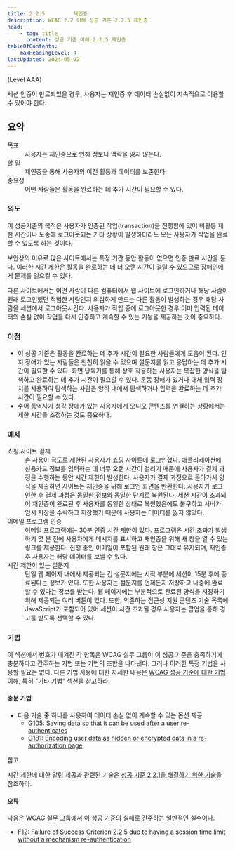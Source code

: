 ```yaml
---
title: 2.2.5         재인증
description: WCAG 2.2 이해 성공 기준 2.2.5 재인증
head:
    - tag: title
      content: 성공 기준 이해 2.2.5 재인증
tableOfContents:
    maxHeadingLevel: 4
lastUpdated: 2024-05-02
---
```



(Level AAA)

<Card title="성공 기준(SC)">
세션 인증이 만료되었을 경우, 사용자는 재인증 후 데이터 손실없이 지속적으로 이용할 수 있어야 한다.
</Card>

## 요약

<dl>
<dt>목표</dt>
<dd>사용자는 재인증으로 인해 정보나 맥락을 잃지 않는다.</dd>
<dt>할 일</dt>
<dd>재인증을 통해 사용자의 이전 활동과 데이터를 보존한다.</dd>
<dt>중요성</dt>
<dd>어떤 사람들은 활동을 완료하는 데 추가 시간이 필요할 수 있다.</dd>
</dl>

### 의도

이 성공기준의 목적은 사용자가 인증된 작업(transaction)을 진행함에 있어 비활동 제한 시간이나 도중에 로그아웃되는 기타 상황이 발생하더라도 모든 사용자가 작업을 완료할 수 있도록 하는 것이다.

보안상의 이유로 많은 사이트에서는 특정 기간 동안 활동이 없으면 인증 만료 시간을 둔다. 이러한 시간 제한은 활동을 완료하는 데 더 오랜 시간이 걸릴 수 있으므로 장애인에게 문제를 일으킬 수 있다.

다른 사이트에서는 어떤 사람이 다른 컴퓨터에서 웹 사이트에 로그인하거나 해당 사람이 원래 로그인했던 적법한 사람인지 의심하게 만드는 다른 활동이 발생하는 경우 해당 사람을 세션에서 로그아웃시킨다. 사용자가 작업 중에 로그아웃한 경우 이미 입력된 데이터의 손실 없이 작업을 다시 인증하고 계속할 수 있는 기능을 제공하는 것이 중요하다.

### 이점

*   이 성공 기준은 활동을 완료하는 데 추가 시간이 필요한 사람들에게 도움이 된다. 인지 장애가 있는 사람들은 천천히 읽을 수 있으며 설문지를 읽고 응답하는 데 추가 시간이 필요할 수 있다. 화면 낭독기를 통해 상호 작용하는 사용자는 복잡한 양식을 탐색하고 완료하는 데 추가 시간이 필요할 수 있다. 운동 장애가 있거나 대체 입력 장치를 사용하여 탐색하는 사람은 양식 내에서 탐색하거나 입력을 완료하는 데 추가 시간이 필요할 수 있다.
*   수어 통역사가 청각 장애가 있는 사용자에게 오디오 콘텐츠를 연결하는 상황에서는 제한 시간을 조정하는 ​​것도 중요하다.

### 예제

<dl>
    <dt>쇼핑 사이트 결제</dt>
    <dd>
        손 사용이 극도로 제한된 사용자가 쇼핑 사이트에 로그인했다. 애플리케이션에 신용카드 정보를 입력하는 데 너무 오랜 시간이 걸리기 때문에 사용자가 결제 과정을 수행하는 동안 시간 제한이 발생한다. 사용자가 결제 과정으로 돌아가서 양식을 제출하면 사이트는 재인증을 위해 로그인 화면을 반환한다. 사용자가 로그인한 후 결제 과정은 동일한 정보와 동일한 단계로 복원된다. 세션 시간이 초과되어 재인증이 완료된 후 사용자를 동일한 상태로 복원했음에도 불구하고 서버가 임시 저장을 수락하고 저장했기 때문에 사용자는 데이터를 잃지 않았다.
    </dd>
    <dt>이메일 프로그램 인증</dt>
    <dd>
        이메일 프로그램에는 30분 인증 시간 제한이 있다. 프로그램은 시간 초과가 발생하기 몇 분 전에 사용자에게 메시지를 표시하고 재인증을 위해 새 창을 열 수 있는 링크를 제공한다. 진행 중인 이메일이 포함된 원래 창은 그대로 유지되며, 재인증 후 사용자는 해당 데이터를 보낼 수 있다.
    </dd>
    <dt>시간 제한이 있는 설문지</dt>
    <dd>
        단일 웹 페이지 내에서 제공되는 긴 설문지에는 시작 부분에 세션이 15분 후에 종료된다는 정보가 있다. 또한 사용자는 설문지를 언제든지 저장하고 나중에 완료할 수 있다는 정보를 받는다. 웹 페이지에는 부분적으로 완료된 양식을 저장하기 위해 제공되는 여러  버튼이 있다. 또한, 의존하는 접근성 지원 콘텐츠 기술 목록에 JavaScript가 포함되어 있어 세션이 시간 초과될 경우 사용자는 팝업을 통해 경고를 받도록 선택할 수 있다.
    </dd>
</dl>

### 기법

이 섹션에서 번호가 매겨진 각 항목은 WCAG 실무 그룹이 이 성공 기준을 충족하기에 충분하다고 간주하는 기법 또는 기법의 조합을 나타낸다. 그러나 이러한 특정 기법을 사용할 필요는 없다. 다른 기법 사용에 대한 자세한 내용은 [WCAG 성공 기준에 대한 기법 이해](../understanding-techniques), 특히 "기타 기법" 섹션을 참고하라.

#### 충분 기법

*   다음 기술 중 하나를 사용하여 데이터 손실 없이 계속할 수 있는 옵션 제공:
    *   [G105: Saving data so that it can be used after a user re-authenticates](https://www.w3.org/WAI/WCAG22/Techniques/general/G105)
    *   [G181: Encoding user data as hidden or encrypted data in a re-authorization page](https://www.w3.org/WAI/WCAG22/Techniques/general/G181)

참고

시간 제한에 대한 알림 제공과 관련된 기술은 [성공 기준 2.2.1을 해결하기 위한 기술](timing-adjustable#techniques)을 참조하라.

#### 오류

다음은 WCAG 실무 그룹에서 이 성공 기준의 실패로 간주하는 일반적인 실수이다.

*   [F12: Failure of Success Criterion 2.2.5 due to having a session time limit without a mechanism re-authentication](https://www.w3.org/WAI/WCAG22/Techniques/failures/F12)

